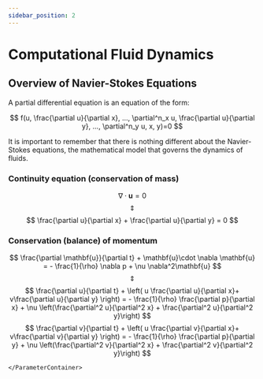 ```yaml
---
sidebar_position: 2
---
```


# Computational Fluid Dynamics


## Overview of Navier-Stokes Equations

A partial differential equation is an equation of the form:

$$
f(u, \frac{\partial u}{\partial x}, ..., \partial^n_x u, \frac{\partial u}{\partial y}, ..., \partial^n_y u, x, y)=0
$$

It is important to remember that there is nothing different about the Navier-Stokes equations, the mathematical model that governs the dynamics of fluids.

### Continuity equation (conservation of mass)

$$
\nabla \cdot \mathbf{u}=0
$$
$$
\Updownarrow
$$
$$
\frac{\partial u}{\partial x} + \frac{\partial u}{\partial y} = 0
$$

### Conservation (balance) of momentum

$$
\frac{\partial \mathbf{u}}{\partial t} + \mathbf{u}\cdot \nabla \mathbf{u} = - \frac{1}{\rho} \nabla p + \nu \nabla^2\mathbf{u}
$$
$$
\Updownarrow
$$
$$
\frac{\partial u}{\partial t} +  \left( u \frac{\partial u}{\partial x}+ v\frac{\partial u}{\partial y} \right) = - \frac{1}{\rho} \frac{\partial p}{\partial x} + \nu \left(\frac{\partial^2 u}{\partial^2 x} + \frac{\partial^2 u}{\partial^2 y}\right)
$$
$$
\frac{\partial v}{\partial t} + \left( u \frac{\partial v}{\partial x}+ v\frac{\partial v}{\partial y} \right) = - \frac{1}{\rho} \frac{\partial p}{\partial y} + \nu \left(\frac{\partial^2 v}{\partial^2 x} + \frac{\partial^2 v}{\partial^2 y}\right)
$$



<Calculator title="2D Cavity Flow Simulator">
    <ParameterContainer onCalculate={solveCavityFlow2D} paramInfo={paramInfo}>
        
    </ParameterContainer> 
</Calculator>
